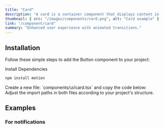 ```yaml
---
title: "Card"
description: "A card is a container component that displays content in a card format."
thumbnail: { src: "/images/components/card.png", alt: "Card example" }
link: "/component/card"
summary: "Enhanced user experience with animated transitions."
---
```


<ComponentPreview name="card-demo" />

## Installation

Follow these simple steps to add the Button component to your project:

<Steps>

<Step>
Install Dependencies
</Step>

```bash 
npm install motion 
```

<Step>
    Create a new file: `components/ui/card.tsx` and copy the code below:
</Step>

<CollapsibleSource name="card" />

<Step>
    Adjust the import paths in both files according to your project's structure.
</Step>

</Steps>

## Examples

### For notifications

<ComponentPreview name="card-notification" />

